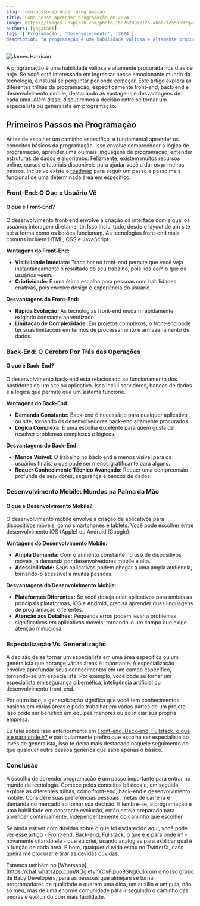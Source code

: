 ```yaml
---
slug: como-posso-aprender-programacao
title: Como posso aprender programação em 2024
image: https://images.unsplash.com/photo-1587620962725-abab7fe55159?q=80&w=1931&auto=format&fit=crop&ixlib=rb-4.0.3&ixid=M3wxMjA3fDB8MHxwaG90by1wYWdlfHx8fGVufDB8fHx8fA%3D%3D
authors: [yagasaki]
tags: ['Programação', 'Desenvolvimento', '2024']
description: "A programação é uma habilidade valiosa e altamente procurada nos dias de hoje. Se você está interessado em ingressar nesse emocionante mundo da tecnologia, é natural se perguntar por onde começar. Este artigo explora as diferentes trilhas da programação, especificamente ..."
---
```

![James Harrison](https://images.unsplash.com/photo-1587620962725-abab7fe55159?q=80&w=1931&auto=format&fit=crop&ixlib=rb-4.0.3&ixid=M3wxMjA3fDB8MHxwaG90by1wYWdlfHx8fGVufDB8fHx8fA%3D%3D)

A programação é uma habilidade valiosa e altamente procurada nos dias de hoje. Se você está interessado em ingressar nesse emocionante mundo da tecnologia, é natural se perguntar por onde começar. Este artigo explora as diferentes trilhas da programação, especificamente front-end, back-end e desenvolvimento mobile, destacando as vantagens e desvantagens de cada uma. Além disso, discutiremos a decisão entre se tornar um especialista ou generalista em programação.

## Primeiros Passos na Programação
Antes de escolher um caminho específico, é fundamental aprender os conceitos básicos da programação. Isso envolve compreender a lógica de programação, aprender uma ou mais linguagens de programação, entender estruturas de dados e algoritmos. Felizmente, existem muitos recursos online, cursos e tutoriais disponíveis para ajudar você a dar os primeiros passos. Inclusive existe o [roadmap](https://roadmap.sh?ref=yagasaki.dev/blog) para seguir um passo a passo mais funcional de uma determinada área em específico.

### Front-End: O Que o Usuário Vê
#### O que é Front-End?
O desenvolvimento front-end envolve a criação da interface com a qual os usuários interagem diretamente. Isso inclui tudo, desde o layout de um site até a forma como os botões funcionam. As tecnologias front-end mais comuns incluem HTML, CSS e JavaScript.

**Vantagens do Front-End:**
- **Visibilidade Imediata:** Trabalhar no front-end permite que você veja instantaneamente o resultado do seu trabalho, pois lida com o que os usuários veem.
- **Criatividade:** É uma ótima escolha para pessoas com habilidades criativas, pois envolve design e experiência do usuário.

**Desvantagens do Front-End:**
- **Rápida Evolução:** As tecnologias front-end mudam rapidamente, exigindo constante aprendizado.
- **Limitação de Complexidade:** Em projetos complexos, o front-end pode ter suas limitações em termos de processamento e armazenamento de dados.

### Back-End: O Cérebro Por Trás das Operações
#### O que é Back-End?
O desenvolvimento back-end está relacionado ao funcionamento dos bastidores de um site ou aplicativo. Isso inclui servidores, bancos de dados e a lógica que permite que um sistema funcione.

**Vantagens do Back-End:**
- **Demanda Constante:** Back-end é necessário para qualquer aplicativo ou site, tornando os desenvolvedores back-end altamente procurados.
- **Lógica Complexa:** É uma escolha excelente para quem gosta de resolver problemas complexos e lógicos.

**Desvantagens do Back-End:**
- **Menos Visível:** O trabalho no back-end é menos visível para os usuários finais, o que pode ser menos gratificante para alguns.
- **Requer Conhecimento Técnico Avançado:** Requer uma compreensão profunda de servidores, segurança e bancos de dados.

### Desenvolvimento Mobile: Mundos na Palma da Mão
#### O que é Desenvolvimento Mobile?
O desenvolvimento mobile envolve a criação de aplicativos para dispositivos móveis, como smartphones e tablets. Você pode escolher entre desenvolvimento iOS (Apple) ou Android (Google).

**Vantagens do Desenvolvimento Mobile:**
- **Ampla Demanda:** Com o aumento constante no uso de dispositivos móveis, a demanda por desenvolvedores mobile é alta.
- **Acessibilidade:** Seus aplicativos podem chegar a uma ampla audiência, tornando-o acessível a muitas pessoas.

**Desvantagens do Desenvolvimento Mobile:**
- **Plataformas Diferentes:** Se você deseja criar aplicativos para ambas as principais plataformas, iOS e Android, precisa aprender duas linguagens de programação diferentes.
- **Atenção aos Detalhes:** Pequenos erros podem levar a problemas significativos em aplicativos móveis, tornando-o um campo que exige atenção minuciosa.

### Especialização Vs. Generalização
A decisão de se tornar um especialista em uma área específica ou um generalista que abrange várias áreas é importante. A especialização envolve aprofundar seus conhecimentos em um campo específico, tornando-se um especialista. Por exemplo, você pode se tornar um especialista em segurança cibernética, inteligência artificial ou desenvolvimento front-end.

Por outro lado, a generalização significa que você tem conhecimentos básicos em várias áreas e pode trabalhar em várias partes de um projeto. Isso pode ser benéfico em equipes menores ou ao iniciar sua própria empresa.

Eu falei sobre isso anteriormente em [Front-end, Back-end, Fullstack, o que é e para onde ir?](https://yagasaki.dev/blog/front-end-back-end-fullstack-o-que-e-e-para-onde-ir) e particularmente prefiro que escolha ser especialista ao invés de generalista, isso te deixa mais destacado naquele seguimento do que qualquer outra pessoa genérica que sabe apenas o básico.

### Conclusão
A escolha de aprender programação é um passo importante para entrar no mundo da tecnologia. Comece pelos conceitos básicos e, em seguida, explore as diferentes trilhas, como front-end, back-end e desenvolvimento mobile. Considere suas preferências pessoais, metas de carreira e demanda do mercado ao tomar sua decisão. E lembre-se, a programação é uma habilidade em constante evolução, então esteja preparado para aprender continuamente, independentemente do caminho que escolher.

Se ainda estiver com dúvidas sobre o que foi esclarecido aqui, você pode ver esse artigo - [Front-end, Back-end, Fullstack, o que é e para onde ir?](https://yagasaki.dev/blog/front-end-back-end-fullstack-o-que-e-e-para-onde-ir) - novamente citando ele - que eu criei, usando analogias para explicar qual é a função de cada área. E bom, qualquer dúvida estou no Twitter/X, caso queira me procurar e tirar as devidas dúvidas.

Estamos também no [Whatsapp][https://chat.whatsapp.com/KOgletvhYCvFIpuo9SNgGJ] com o nosso grupo de Baby Developers, para as pessoas que almejam se tornar programadores de qualidade e querem uma dica, um auxílio e um guia, não só meu, mas de uma enorme comunidade para ir seguindo o caminho das pedras e evoluindo com mais facilidade.